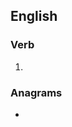 ==English==

===Verb===
{{head|en|present participle}}

# {{present participle of|inactivate|lang=en|nocat=1}}

===Anagrams===
* {{anagrams|en|a=aacgiiinnttv|vaticinating}}